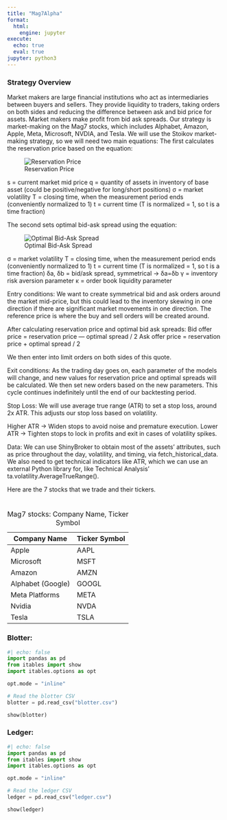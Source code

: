 ```yaml
---
title: "Mag7Alpha"
format:
  html:
    engine: jupyter
execute:
  echo: true
  eval: true
jupyter: python3
---
```


### **Strategy Overview** {.test}
Market makers are large financial institutions who act as intermediaries between buyers and sellers. They provide liquidity to traders, taking orders on both sides and reducing the difference between ask and bid price for assets. Market makers make profit from bid ask spreads.
Our strategy is market-making on the Mag7 stocks, which includes Alphabet, Amazon, Apple, Meta, Microsoft, NVDIA, and Tesla. We will use the Stoikov market-making strategy, so we will need two main equations:
The first calculates the reservation price based on the equation:

![Reservation Price](Equation.png)

s = current market mid price
q = quantity of assets in inventory of base asset (could be positive/negative for long/short positions)
σ = market volatility
T = closing time, when the measurement period ends (conveniently normalized to 1)
t = current time (T is normalized = 1, so t is a time fraction)

The second sets optimal bid-ask spread using the equation:

![Optimal Bid-Ask Spread](BidaskSpread.png)

σ = market volatility
T = closing time, when the measurement period ends (conveniently normalized to 1)
t = current time (T is normalized = 1, so t is a time fraction)
δa, δb = bid/ask spread, symmetrical → δa=δb
γ = inventory risk aversion parameter
κ = order book liquidity parameter

Entry conditions:
We want to create symmetrical bid and ask orders around the market mid-price, but this could lead to the inventory skewing in one direction if there are significant market movements in one direction. The reference price is where the buy and sell orders will be created around.

After calculating reservation price and optimal bid ask spreads:
Bid offer price = reservation price — optimal spread / 2
Ask offer price = reservation price + optimal spread / 2

We then enter into limit orders on both sides of this quote.


Exit conditions:
As the trading day goes on, each parameter of the models will change, and new values for reservation price and optimal spreads will be calculated. We then  set new orders based on the new parameters. This cycle continues indefinitely until the end of our backtesting period.

Stop Loss:
We will use average true range (ATR) to set a stop loss, around 2x ATR. This adjusts our stop loss based on volatility.

Higher ATR → Widen stops to avoid noise and premature execution.
Lower ATR → Tighten stops to lock in profits and exit in cases of volatility spikes.

Data:
We can use ShinyBroker to obtain most of the assets’ attributes, such as price throughout the day, volatility, and timing, via fetch_historical_data. We also need to get technical indicators like ATR, which we can use an external Python library for, like Technical Analysis’ ta.volatility.AverageTrueRange().

Here are the 7 stocks that we trade and their tickers.


#
| Company Name | Ticker Symbol |
|--------------|:--------------|
| Apple              | AAPL   |
| Microsoft          | MSFT   |
| Amazon             | AMZN   |
| Alphabet (Google)  | GOOGL  |
| Meta Platforms     | META   |
| Nvidia             | NVDA   |
| Tesla              | TSLA   |

: Mag7 stocks: Company Name, Ticker Symbol


### Blotter:
```python
#| echo: false
import pandas as pd
from itables import show
import itables.options as opt

opt.mode = "inline"

# Read the blotter CSV
blotter = pd.read_csv("blotter.csv")

show(blotter)

```

### Ledger:
```python
#| echo: false
import pandas as pd
from itables import show
import itables.options as opt

opt.mode = "inline"

# Read the ledger CSV
ledger = pd.read_csv("ledger.csv")

show(ledger)

```